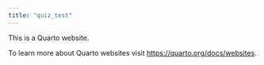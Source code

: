 ```yaml
---
title: "quiz_test"
---
```


This is a Quarto website.

To learn more about Quarto websites visit <https://quarto.org/docs/websites>.
